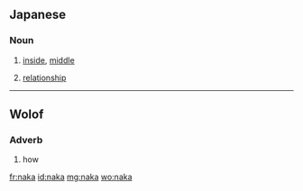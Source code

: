 ==Japanese==

===Noun===
{{ja-noun|r|hira=なか}}

# {{ja-def|中}} [[inside]], [[middle]]
#{{ja-def|仲}} [[relationship]]

----

==Wolof==

===Adverb===
{{head|wo|adverb}}

# how

[[fr:naka]]
[[id:naka]]
[[mg:naka]]
[[wo:naka]]